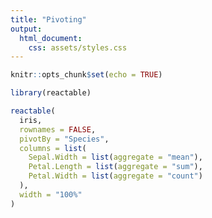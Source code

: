 ```yaml
---
title: "Pivoting"
output:
  html_document:
    css: assets/styles.css
---
```


```r
knitr::opts_chunk$set(echo = TRUE)

```

```r
library(reactable)

reactable(
  iris,
  rownames = FALSE,
  pivotBy = "Species",
  columns = list(
    Sepal.Width = list(aggregate = "mean"),
    Petal.Length = list(aggregate = "sum"),
    Petal.Width = list(aggregate = "count")
  ),
  width = "100%"
)
```
